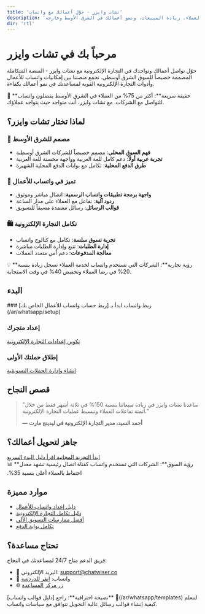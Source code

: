 ```yaml
---
title: 'تشات وايزر - حوّل أعمالك مع واتساب'
description: 'اكتشف قوة واتساب للأعمال مع تشات وايزر. أتمتة تفاعلات العملاء، زيادة المبيعات، ونمو أعمالك في الشرق الأوسط وخارجه.'
dir: 'rtl'
---
```



# مرحباً بك في تشات وايزر

حوّل تواصل أعمالك وتواجدك في التجارة الإلكترونية مع تشات وايزر - المنصة المتكاملة المصممة خصيصاً للسوق الشرق أوسطي. تجمع منصتنا بين إمكانيات واتساب للأعمال وأدوات التجارة الإلكترونية القوية لمساعدتك في نمو أعمالك بكفاءة.

<Callout type="info">
🚀 **حقيقة سريعة**: أكثر من 75% من العملاء في الشرق الأوسط يفضلون واتساب للتواصل مع الشركات. مع تشات وايزر، أنت متواجد حيث يتواجد عملاؤك.
</Callout>

## لماذا تختار تشات وايزر؟

### 🌟 مصمم للشرق الأوسط
- **فهم السوق المحلي**: مصمم خصيصاً للشركات الشرق أوسطية
- **تجربة عربية أولاً**: دعم كامل للغة العربية وواجهة محسنة للغة العربية
- **طرق الدفع المحلية**: تكامل مع بوابات الدفع المحلية الشهيرة

### 💬 تميز في واتساب للأعمال
- **واجهة برمجة تطبيقات واتساب الرسمية**: اتصال مباشر وموثوق
- **ردود آلية**: تفاعل مع العملاء على مدار الساعة
- **قوالب الرسائل**: رسائل معتمدة مسبقاً للتسويق

### 🛍️ تكامل التجارة الإلكترونية
- **تجربة تسوق سلسة**: تكامل مع كتالوج واتساب
- **إدارة الطلبات**: تتبع وإدارة الطلبات مباشرة
- **معالجة المدفوعات**: دعم آمن متعدد العملات

<Callout type="warning">
💡 **رؤية تجارية**: الشركات التي تستخدم واتساب لخدمة العملاء تسجل زيادة بنسبة 20% في رضا العملاء وتخفيض 40% في وقت الاستجابة.
</Callout>

## البدء

<Steps>
### ربط واتساب
ابدأ بـ [ربط حساب واتساب للأعمال الخاص بك](/ar/whatsapp/setup)

### إعداد متجرك
[تكوين إعدادات التجارة الإلكترونية](/ar/ecommerce/setup)

### إطلاق حملتك الأولى
[إنشاء وإدارة الحملات التسويقية](/ar/marketing/campaigns)
</Steps>

## قصص النجاح

> "ساعدنا تشات وايزر في زيادة مبيعاتنا بنسبة 150% في ثلاثة أشهر فقط من خلال أتمتة تفاعلات العملاء وتبسيط عمليات التجارة الإلكترونية."
> 
> **— أحمد السيد، مدير التجارة الإلكترونية في ليدينج مارت**

## جاهز لتحويل أعمالك؟

<div className="grid grid-cols-2 gap-4" dir="ltr">
  <a href="https://chatwiser.co/signup" className="btn-primary">
    ابدأ التجربة المجانية
  </a>
  <a href="/ar/quickstart" className="btn-secondary">
    اقرأ دليل البدء السريع
  </a>
</div>

<Callout type="info">
📊 **رؤية السوق**: الشركات التي تستخدم واتساب كقناة اتصال رئيسية تشهد معدل احتفاظ بالعملاء أعلى بنسبة 35%.
</Callout>

## موارد مميزة

- [دليل إعداد واتساب للأعمال](/ar/whatsapp/setup)
- [دليل تكامل التجارة الإلكترونية](/ar/ecommerce/setup)
- [أفضل ممارسات التسويق الآلي](/ar/marketing/automation)
- [تكامل بوابة الدفع](/ar/ecommerce/payments)

## تحتاج مساعدة؟

فريق الدعم متاح 24/7 لمساعدتك في النجاح:
- 📧 البريد الإلكتروني: support@chatwiser.co
- 💬 واتساب: [انقر للدردشة](https://wa.me/your-number)
- 🌐 [زر مركز المساعدة](https://chatwiser.co/help)

<Callout type="tip">
🎯 **نصيحة احترافية**: راجع [دليل قوالب واتساب](/ar/whatsapp/templates) لتتعلم كيفية إنشاء قوالب رسائل عالية التحويل تتوافق مع سياسات واتساب.
</Callout>
